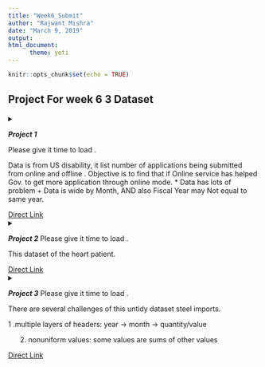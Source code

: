 ```yaml
---
title: "Week6_Submit"
author: "Rajwant Mishra"
date: "March 9, 2019"
output: 
html_document:
      theme: yeti  
---
```


```r
knitr::opts_chunk$set(echo = TRUE)
```


<style>
body {
    margin: 0;            /* Reset default margin */
}
iframe {
    display: block;       /* iframes are inline by default */
    background: #000;
    border: none;         /* Reset default border */
    height: 100vh;        /* Viewport-relative units */
    width: 100vw;
}
.container-fluid.main-container {
    max-width: 95%;
}
</style>

## Project For week 6 3 Dataset{.tabset .tabset-fade .tabset-pills}


<details>
<summary>
<b><i>Project 1</i></b>

Please give it time to load .

Data is from US disability, it list number of applications being submitted from online and offline . Objective is to find that if Online service has helped Gov. to get more application through online mode. * Data has lots of problem + Data is wide by Month, AND also Fiscal Year may Not equal to same year.


<a href="http://rpubs.com/Rajwantmishra/week6_607_p2of3">
Direct Link</a>
</summary>
<iframe src="http://rpubs.com/Rajwantmishra/week6_607_p2of3" width="100%" height="100%"></iframe>

</details>


<details>
<summary>
<b><i>Project 2</i></b>
Please give it time to load .

This dataset of the heart patient.

<a href="http://rpubs.com/Rajwantmishra/week6_607_p3of3">
Direct Link</a>
</summary>
<iframe src="http://rpubs.com/Rajwantmishra/week6_607_p3of3" width="100%" height="100%"></iframe>

</details>

<details>
<summary>
<b><i>Project 3</i></b>
Please give it time to load .

There are several challenges of this untidy dataset steel imports.

1 .multiple layers of headers: year -> month -> quantity/value

2. nonuniform values: some values are sums of other values


<a href="https://rajwantmishra.shinyapps.io/Week6_P1/">
Direct Link</a>
</summary>
<iframe src="https://rajwantmishra.shinyapps.io/Week6_P1/" width="100%" height="100%"></iframe>

</details>


